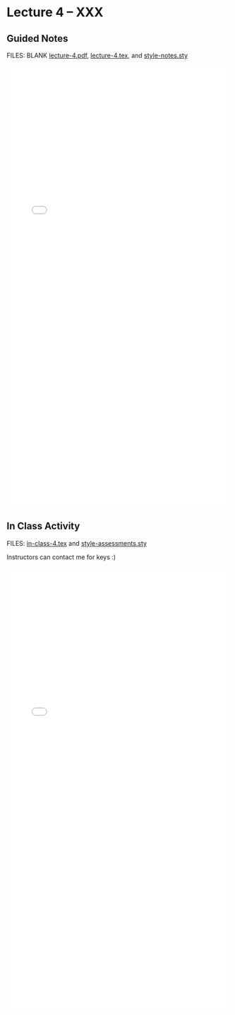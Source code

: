 # Lecture 4 -- XXX {.unnumbered}

## Guided Notes

FILES: BLANK [lecture-4.pdf](https://github.com/coltongearhart/math321/blob/main/lectures/lecture-4.pdf), [lecture-4.tex](https://github.com/coltongearhart/math321/blob/main/lectures/lecture-4.tex), and [style-notes.sty](https://github.com/coltongearhart/math321/blob/main/lectures/style-notes.sty)

<embed src="lectures/lecture-4-COMPLETED.pdf" type="application/pdf" width="100%" height="1000px"></embed>

## In Class Activity

FILES: [in-class-4.tex](https://github.com/coltongearhart/math321/blob/main/assessments/in-class-4.tex) and [style-assessments.sty](https://github.com/coltongearhart/math321/blob/main/assessments/style-assessments.sty)

Instructors can contact me for keys :)

<embed src="assessments/in-class-4.pdf" type="application/pdf" width="100%" height="1000px"></embed>